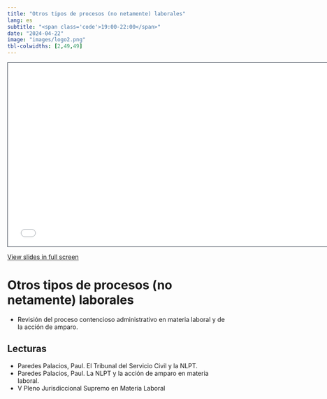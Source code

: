 ```yaml
---
title: "Otros tipos de procesos (no netamente) laborales"
lang: es
subtitle: "<span class='code'>19:00-22:00</span>"
date: "2024-04-22"
image: "images/logo2.png"
tbl-colwidths: [2,49,49]
---
```


```{=html}
<iframe class="slide-deck" src="../materials/2024-06-PROCESOS-LABORALES-NO-NLPT.html" height="420" width="747" style="border: 1px solid #2e3846;"></iframe>
```

[View slides in full screen](../materials/2024-06-PROCESOS-LABORALES-NO-NLPT.html)

# Otros tipos de procesos (no netamente) laborales

-   Revisión del proceso contencioso administrativo en materia laboral y de la acción de amparo. 

## Lecturas

-   Paredes Palacios, Paul. El Tribunal del Servicio Civil y la NLPT.
-   Paredes Palacios, Paul. La NLPT y la acción de amparo en materia laboral.
-   V Pleno Jurisdiccional Supremo en Materia Laboral 